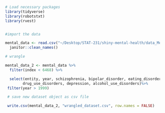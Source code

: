 ```r
# Load necessary packages
library(tidyverse)
library(robotstxt)
library(rvest)


#import the data

mental_data <- read.csv("~/Desktop/STAT-231/shiny-mental-health/data_Mental/Mental_health.csv") %>%
  janitor::clean_names() 

# wrangle

mental_data_2 <- mental_data %>%
  filter(index < 6468) %>%

  select(entity, year, schizophrenia, bipolar_disorder, eating_disorders, anxiety_disorders, 
        drug_use_disorders, depression, alcohol_use_disorders)%>%
 filter(year > 1999)

 # save new dataset object as csv file

 write.csv(mental_data_2, "wrangled_dataset.csv", row.names = FALSE)

```